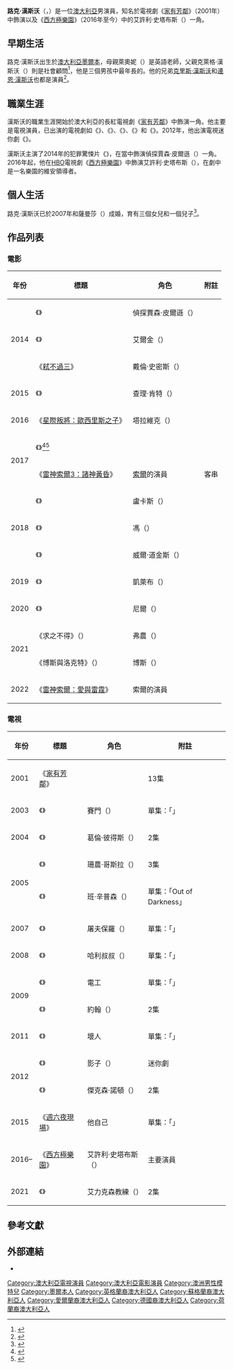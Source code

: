 {{noteTA
|T=zh-cn:卢克·海姆斯沃斯;zh-tw:路克·漢斯沃;zh-hk:路克·咸士禾夫;
|1=zh-cn:卢克·海姆斯沃斯;zh-tw:路克·漢斯沃;zh-hk:路克·咸士禾夫;
|2=zh-cn:海姆斯沃斯;zh-tw:漢斯沃;zh-hk:咸士禾夫;
|G1=Show
|G2=Movie
|G3=TV
}}
{{Infobox entertainer
| type = 男演員
| name = 路克·漢斯沃
| foreignname = {{lang|en|Luke Hemsworth}}
| image = Luke Hemsworth by Gage Skidmore.jpg
| imagesize = 220px
| caption = 2017年，漢斯沃出席[[聖地牙哥動漫展|聖地牙哥動漫展]]
| birth_name = 
| birthdate = {{Birth date and age|1980|11|5}}
| birth_place = 澳大利亞[[墨爾本|墨爾本]]
| occupation = [[演員|演員]]
| language = [[英語|英語]]
| relatives = [[克里斯·漢斯沃|克里斯·漢斯沃]]<small>（弟弟）</small><br>[[連恩·漢斯沃|連恩·漢斯沃]] <small>（弟弟）</small><br>[[艾兒莎·巴塔奇|艾兒莎·巴塔奇]]<small>（弟媳）
| spouse = {{marriage|薩曼莎·漢斯沃|2007}}
| parents = 
| children = 4
| years_active = 2001年至今
| imdb = 1292661
}}

'''路克·漢斯沃'''（{{lang-en|Luke Hemsworth}}，{{bd|1980年|11月5日}}）是一位[[澳大利亞|澳大利亞]]男演員，知名於電視劇《[[家有芳鄰|家有芳鄰]]》（2001年）中飾演{{link-en|納森·泰遜|Nathan Tyson (Neighbours)}}以及《[[西方極樂園|西方極樂園]]》（2016年至今）中的艾許利·史塔布斯（{{lang|en|Ashley Stubbs}}）一角。

== 早期生活 ==
路克·漢斯沃出生於[[澳大利亞|澳大利亞]][[墨爾本|墨爾本]]，母親萊奧妮（{{lang|en|Leonie}}）是英語老師，父親克萊格·漢斯沃（{{lang|en|Craig Hemsworth}}）則是社會顧問<ref name="heraldsun">{{cite web|url=http://www.heraldsun.com.au/entertainment/confidential/cyrus-spent-new-year-on-phillip-island/story-e6frf96o-1225815733215|title=Cyrus 'saw in new year on Phillip Island'|date=2010-01-04|work=Herald Sun|location=Australia|accessdate=2010-02-27|archiveurl=https://web.archive.org/web/20110614143506/http://www.heraldsun.com.au/entertainment/confidential/cyrus-spent-new-year-on-phillip-island/story-e6frf96o-1225815733215|archivedate=2011-06-14|deadurl=no}}</ref>，他是三個男孩中最年長的。他的兄弟[[克里斯·漢斯沃|克里斯·漢斯沃]]和[[連恩·漢斯沃|連恩·漢斯沃]]也都是演員<ref>{{cite web|last=Rapkin|first=Mickey|title=The Hunger Games' Liam Hemsworth Has No Idea What's About to Hit Him|url=http://www.details.com/celebrities-entertainment/cover-stars/201203/liam-hemsworth-hunger-games-the-last-song|publisher=Details|accessdate=2012-10-22|date=March 2012|archive-date=2012-11-17|archive-url=https://www.webcitation.org/6CFMDEt2l?url=http://www.details.com/celebrities-entertainment/cover-stars/201203/liam-hemsworth-hunger-games-the-last-song|dead-url=no}}</ref>。

== 職業生涯 ==
漢斯沃的職業生涯開始於澳大利亞的長紅電視劇《[[家有芳鄰|家有芳鄰]]》中飾演{{link-en|納森·泰遜|Nathan Tyson (Neighbours)}}一角。他主要是電視演員，已出演的電視劇如《{{link-en|小小馬鞍子|The Saddle Club}}》、《{{link-en|藍牧犬|Blue Heelers}}》、《{{link-en|最後的男人 (澳大利亞電視劇)|Last Man Standing (Australian TV series)|最後的男人}}》、《{{link-en|聖女合唱團|All Saints (TV series)}}》和《{{link-en|滿足 (澳大利亞電視劇)|Satisfaction (Australian TV series)|滿足}}》。2012年，他出演電視迷你劇《{{link-en|摩托车战争：战友记|Bikie Wars: Brothers in Arms}}》。

漢斯沃主演了2014年的犯罪驚悚片《{{link-en|迴帶偵查|The Reckoning (2014 film)}}》，在當中飾演偵探賈森·皮爾遜（{{lang|en|Detective Jason Pearson}}）一角。2016年起，他在[[HBO|HBO]]電視劇《[[西方極樂園|西方極樂園]]》中飾演艾許利·史塔布斯（{{lang|en|Ashley Stubbs}}），在劇中是一名樂園的維安領導者。

== 個人生活 ==
路克·漢斯沃已於2007年和薩曼莎（{{lang|en|Samantha}}）成婚，育有三個女兒和一個兒子<ref>{{cite web|last=Smith|first=Grady|title=Meet Chris and Liam Hemsworth's big brother, Luke|url=http://popwatch.ew.com/2012/06/30/luke-hemsworth-interview/|publisher=Entertainment Weekly|accessdate=2012-10-22|date=2012-06-30|archive-date=2012-10-19|archive-url=https://web.archive.org/web/20121019071407/http://popwatch.ew.com/2012/06/30/luke-hemsworth-interview/|dead-url=no}}</ref>。

== 作品列表 ==
=== 電影 ===
{| class="wikitable sortable"
! 年份
! 標題
! 角色
! 附註
|-
|rowspan=3 |2014
|《{{link-en|迴帶偵查|The Reckoning (2014 film)}}》
|偵探賈森·皮爾遜（{{lang|en|Detective Jason Pearson}}）
|
|-
|《{{link-en|異類戰神|The Anomaly}}》
|艾爾金（{{lang|en|Elkin}}）
|
|-
|《[[弒不過三|弒不過三]]》
|戴倫·史密斯（{{lang|en|Dylan Smith}}）
|
|-
|2015
|《{{link-en|無限 (電影)|Infini|無限}}》
|查理·肯特（{{lang|en|Charlie Kent}}）
|
|-
|2016
|《[[星際叛將：歐西里斯之子|星際叛將：歐西里斯之子]]》
|塔拉維克（{{lang|en|Travek}}）
|
|-
|rowspan=2 |2017
|《{{link-en|希科克 (電影)|Hickok (film)|希科克}}》<ref>{{cite news |last=Leydon |date=2017-07-06 |first=Joe |title='Hickok' Review: A Fresh Spin on Wild Bill's Legend |url=http://variety.com/2017/film/reviews/hickok-review-1202488832/ |work=[[Variety_(magazine)|Variety]] |accessdate=2017-07-22 |archive-date=2017-07-12 |archive-url=https://web.archive.org/web/20170712044348/http://variety.com/2017/film/reviews/hickok-review-1202488832/ |dead-url=no }}</ref><ref>{{cite news |last=Scheck |first=Frank |title='Hickok' Review |url=http://www.hollywoodreporter.com/review/hickok-1019288 |date=2017-07-07 |work=[[The_Hollywood_Reporter|The Hollywood Reporter]] |accessdate=2017-07-22 |archive-date=2017-07-11 |archive-url=https://web.archive.org/web/20170711135530/http://www.hollywoodreporter.com/review/hickok-1019288 |dead-url=no }}</ref>
|{{link-en|蠻牛比爾·希科克|"Wild Bill" Hickok}}
|
|-
|《[[雷神索爾3：諸神黃昏|雷神索爾3：諸神黃昏]]》
|[[索爾_(漫威漫畫)|索爾]]的演員
|客串
|-
|rowspan=3 |2018
|《{{link-en|我們是船|We Are Boats}}》
|盧卡斯（{{lang|en|Lucas}}）
|
|-
|《{{link-en|河流如血|River Runs Red}}》
|馮（{{lang|en|Von}}）
|
|-
|《{{link-en|邂逅 (2018年電影)|Encounter (2018 film)|邂逅}}》
|威爾·道金斯（{{lang|en|Will Dawkins}}）
|
|-
|2019
|《{{link-en|加密貨幣 (電影)|Crypto (film)|加密貨幣}}》
|凱萊布（{{lang|en|Caleb}}）
|
|-
|2020
|《{{link-en|逃出黑魔島|Death of Me (film)}}》
|尼爾（{{lang|en|Neil}}）
|
|-
|rowspan=2 |2021
|《求之不得》（{{lang|en|''Asking for It''}}）
|弗農（{{lang|en|Vernon}}）
|
|-
|《博斯與洛克特》（{{lang|en|''Bosch & Rockit''}}）
|博斯（{{lang|en|Bosch}}）
|
|-
|2022
|《[[雷神索爾：愛與雷霆|雷神索爾：愛與雷霆]]》
|索爾的演員
|
|}

=== 電視 ===
{| class="wikitable sortable"
|-
! 年份
! 標題
! 角色
! 附註
|-
|2001
|《[[家有芳鄰|家有芳鄰]]》
|{{link-en|納森·泰遜|Nathan Tyson (Neighbours)}}
|13集
|-
|2003
|《{{link-en|小小馬鞍子|The Saddle Club}}》
|賽門（{{lang|en|Simon}}）
|單集：「{{lang|en|Foster Horse: Part 1}}」
|-
|2004
|《{{link-en|藍牧犬 (電視劇)|Blue Heelers|藍牧犬}}》
|葛倫·彼得斯（{{lang|en|Glen Peters}}）
|2集
|-
|rowspan=2 |2005
|《{{link-en|最後的男人 (澳大利亞電視劇)|Last Man Standing (Australian TV series)|最後的男人}}》
|珊農·哥斯拉（{{lang|en|Shannon Gazal}}）
|3集
|-
|《{{link-en|聖女合唱團|All Saints (TV series)}}》
|班·辛普森（{{lang|en|Ben Simpson}}）
|單集：「Out of Darkness{{lang|en|}}」
|-
|2007
|《{{link-en|滿足 (澳大利亞電視劇)|Satisfaction (Australian TV series)|滿足}}》
|屠夫保羅（{{lang|en|Paul the Butcher}}）
|單集：「{{lang|en|Lauren Rising}}」
|-
|2008
|《{{link-en|大象公主|The Elephant Princess}}》
|哈利叔叔（{{lang|en|Uncle Harry}}）
|單集：「{{lang|en|The Big Gig}}」
|-
|rowspan=2 |2009
|《{{link-en|卡拉·卡梅蒂警探|Carla Cametti PD}}》
|電工
|單集：「{{lang|en|Love, Honour and Cherish}}」
|-
|《{{link-en|真愛如絲|Tangle (TV series)}}》
|約翰（{{lang|en|John}}）
|2集
|-
|2011
|《{{link-en|巴祖拉計劃|The Bazura Project}}》
|壞人
|單集：「{{lang|en|Money}}」
|-
|rowspan=2 |2012
|《{{link-en|摩托车战争：战友记|Bikie Wars: Brothers in Arms}}》
|影子（{{lang|en|Shadow}}）
|迷你劇
|-
|《{{link-en|孰贏孰敗|Winners & Losers}}》
|傑克森·諾頓（{{lang|en|Jackson Norton}}）
|2集
|-
|2015
|《[[週六夜現場|週六夜現場]]》
|他自己
|單集：「{{lang|en|Chris Hemsworth / Zac Brown Band}}」
|-
|2016–
|《[[西方極樂園|西方極樂園]]》
|艾許利·史塔布斯（{{lang|en|Ashley Stubbs}}）
|主要演員
|-
|2021
|《{{link-en|少年巨石|Young Rock}}》
|艾力克森教練（{{lang|en|Coach Erickson}}）
|2集
|}

== 參考文獻 ==
{{Reflist|30em}}

== 外部連結 ==
{{Commons|Luke Hemsworth}}
* {{IMDb name|1292661}}

{{Authority control}}
{{DEFAULTSORT:Hemsworth, Luke}}
[[Category:澳大利亞電視演員|Category:澳大利亞電視演員]]
[[Category:澳大利亞電影演員|Category:澳大利亞電影演員]]
[[Category:澳洲男性模特兒|Category:澳洲男性模特兒]]
[[Category:墨爾本人|Category:墨爾本人]]
[[Category:英格蘭裔澳大利亞人|Category:英格蘭裔澳大利亞人]]
[[Category:蘇格蘭裔澳大利亞人|Category:蘇格蘭裔澳大利亞人]]
[[Category:愛爾蘭裔澳大利亞人|Category:愛爾蘭裔澳大利亞人]]
[[Category:德國裔澳大利亞人|Category:德國裔澳大利亞人]]
[[Category:荷蘭裔澳大利亞人|Category:荷蘭裔澳大利亞人]]